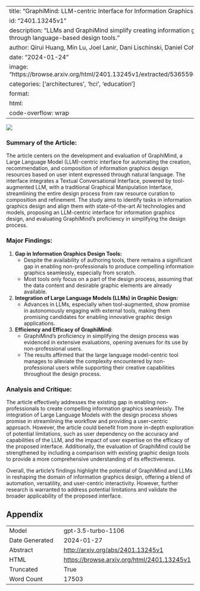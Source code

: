 
---
title: "GraphiMind: LLM-centric Interface for Information Graphics Design"
id: "2401.13245v1"
description: "LLMs and GraphiMind simplify creating information graphics for non-professionals through language-based design tools."
author: Qirui Huang, Min Lu, Joel Lanir, Dani Lischinski, Daniel Cohen-Or, Hui Huang
date: "2024-01-24"
image: "https://browse.arxiv.org/html/2401.13245v1/extracted/5365594/fig/task1_info_collection.png"
categories: ['architectures', 'hci', 'education']
format:
  html:
    code-overflow: wrap
---

![](https://browse.arxiv.org/html/2401.13245v1/extracted/5365594/fig/task1_info_collection.png)

### Summary of the Article:

The article centers on the development and evaluation of GraphiMind, a Large Language Model (LLM)-centric interface for automating the creation, recommendation, and composition of information graphics design resources based on user intent expressed through natural language. The interface integrates a Textual Conversational Interface, powered by tool-augmented LLM, with a traditional Graphical Manipulation Interface, streamlining the entire design process from raw resource curation to composition and refinement. The study aims to identify tasks in information graphics design and align them with state-of-the-art AI technologies and models, proposing an LLM-centric interface for information graphics design, and evaluating GraphiMind's proficiency in simplifying the design process.

### Major Findings:
1. **Gap in Information Graphics Design Tools:**
    - Despite the availability of authoring tools, there remains a significant gap in enabling non-professionals to produce compelling information graphics seamlessly, especially from scratch.
    - Most tools only focus on a part of the design process, assuming that the data content and desirable graphic elements are already available.

2. **Integration of Large Language Models (LLMs) in Graphic Design:**
    - Advances in LLMs, especially when tool-augmented, show promise in autonomously engaging with external tools, making them promising candidates for enabling innovative graphic design applications.

3. **Efficiency and Efficacy of GraphiMind:**
    - GraphiMind's proficiency in simplifying the design process was evidenced in extensive evaluations, opening avenues for its use by non-professional users.
    - The results affirmed that the large language model-centric tool manages to alleviate the complexity encountered by non-professional users while supporting their creative capabilities throughout the design process.

### Analysis and Critique:
The article effectively addresses the existing gap in enabling non-professionals to create compelling information graphics seamlessly. The integration of Large Language Models with the design process shows promise in streamlining the workflow and providing a user-centric approach. However, the article could benefit from more in-depth exploration of potential limitations, such as user dependency on the accuracy and capabilities of the LLM, and the impact of user expertise on the efficacy of the proposed interface. Additionally, the evaluation of GraphiMind could be strengthened by including a comparison with existing graphic design tools to provide a more comprehensive understanding of its effectiveness.

Overall, the article's findings highlight the potential of GraphiMind and LLMs in reshaping the domain of information graphics design, offering a blend of automation, versatility, and user-centric interactivity. However, further research is warranted to address potential limitations and validate the broader applicability of the proposed interface.

## Appendix

|          |          |
|----------|----------|
| Model     | gpt-3.5-turbo-1106       |
| Date Generated     | 2024-01-27       |
| Abstract | [http://arxiv.org/abs/2401.13245v1](http://arxiv.org/abs/2401.13245v1)        |
| HTML     | [https://browse.arxiv.org/html/2401.13245v1](https://browse.arxiv.org/html/2401.13245v1)       |
| Truncated       | True       |
| Word Count       | 17503       |